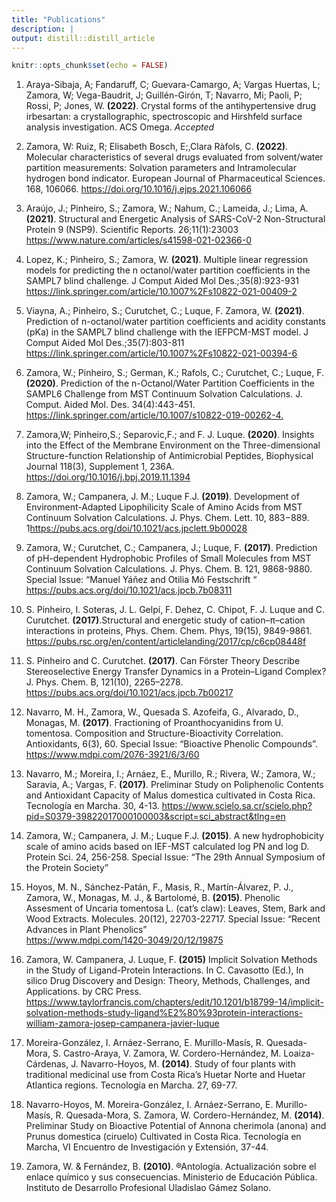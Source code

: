 ```yaml
---
title: "Publications"
description: |
output: distill::distill_article
---
```


```r
knitr::opts_chunk$set(echo = FALSE)
```
1. Araya-Sibaja, A; Fandaruff, C; Guevara-Camargo, A; Vargas Huertas, L; Zamora, W; Vega-Baudrit, J; Guillén-Girón, T; Navarro, Mi; Paoli, P; Rossi, P; Jones, W. **(2022)**. Crystal forms of the antihypertensive drug irbesartan: a crystallographic, spectroscopic and Hirshfeld surface analysis investigation. ACS Omega. *Accepted*

2. Zamora, W: Ruiz, R;  Elisabeth Bosch, E;,Clara Ràfols, C. **(2022)**. Molecular characteristics of several drugs evaluated from solvent/water partition measurements: Solvation parameters and Intramolecular hydrogen bond indicator.  European Journal of Pharmaceutical Sciences. 168, 106066.
  <https://doi.org/10.1016/j.ejps.2021.106066>

3. Araújo, J.; Pinheiro, S.; Zamora, W.; Nahum, C.; Lameida, J.; Lima, A. **(2021)**. Structural and Energetic Analysis of SARS-CoV-2 Non-Structural Protein 9 (NSP9). Scientific Reports. 26;11(1):23003
  <https://www.nature.com/articles/s41598-021-02366-0>

4. Lopez, K.; Pinheiro, S.; Zamora, W. **(2021)**. Multiple linear regression models for predicting the n octanol/water partition coefficients in the SAMPL7 blind challenge. J Comput Aided Mol Des.;35(8):923-931
 <https://link.springer.com/article/10.1007%2Fs10822-021-00409-2>

5. Viayna, A.; Pinheiro, S.; Curutchet, C.; Luque, F.  Zamora, W. **(2021)**. Prediction of n-octanol/water partition coefficients and acidity constants (pKa) in the SAMPL7 blind challenge with the IEFPCM-MST model. J Comput Aided Mol Des.;35(7):803-811
 <https://link.springer.com/article/10.1007%2Fs10822-021-00394-6>

6. Zamora, W.; Pinheiro, S.; German, K.; Rafols, C.; Curutchet, C.; Luque, F. **(2020)**. Prediction of the n-Octanol/Water Partition Coefficients in the SAMPL6 Challenge from MST Continuum Solvation Calculations. J. Comput. Aided Mol. Des. 34(4):443-451.
 <https://link.springer.com/article/10.1007/s10822-019-00262-4.> 
 
7. Zamora,W; Pinheiro,S.; Separovic,F.; and F. J. Luque. **(2020)**. Insights into the Effect of the Membrane Environment on the Three-dimensional Structure-function Relationship of Antimicrobial Peptides, Biophysical Journal 118(3),
Supplement 1, 236A.
 <https://doi.org/10.1016/j.bpj.2019.11.1394>

8. Zamora, W.; Campanera, J. M.; Luque F.J. **(2019)**. Development of Environment-Adapted Lipophilicity Scale of Amino Acids from MST Continuum Solvation Calculations. J. Phys. Chem. Lett. 10, 883−889.  1<https://pubs.acs.org/doi/10.1021/acs.jpclett.9b00028>

9. Zamora, W.; Curutchet, C.; Campanera, J.; Luque, F. **(2017)**. Prediction of pH-dependent Hydrophobic Profiles of Small Molecules from MST Continuum Solvation Calculations. J. Phys. Chem. B. 121, 9868-9880. Special Issue: “Manuel Yáñez and Otilia Mó Festschrift “
 <https://pubs.acs.org/doi/10.1021/acs.jpcb.7b08311>
 
10. S. Pinheiro, I. Soteras, J. L. Gelpí, F. Dehez, C. Chipot, F. J. Luque and C. Curutchet. **(2017)**.Structural and energetic study of cation–π–cation interactions in proteins, Phys. Chem. Chem. Phys, 19(15), 9849-9861.
 <https://pubs.rsc.org/en/content/articlelanding/2017/cp/c6cp08448f>
 
11. S. Pinheiro and C. Curutchet. **(2017)**. Can Förster Theory Describe Stereoselective Energy Transfer Dynamics in a Protein–Ligand Complex? J. Phys. Chem. B, 121(10), 2265–2278.
 <https://pubs.acs.org/doi/10.1021/acs.jpcb.7b00217>

12. Navarro, M. H., Zamora, W., Quesada S. Azofeifa, G., Alvarado, D., Monagas, M. **(2017)**. Fractioning of Proanthocyanidins from U. tomentosa. Composition and Structure-Bioactivity Correlation. Antioxidants, 6(3), 60. Special Issue: "Bioactive Phenolic Compounds". 
 <https://www.mdpi.com/2076-3921/6/3/60>

13. Navarro, M.; Moreira, I.; Arnáez, E., Murillo, R.; Rivera, W.; Zamora, W.; Saravia, A.; Vargas, F. **(2017)**. Preliminar Study on Poliphenolic Contents and Antioxidant Capacity of Malus domestica cultivated in Costa Rica. Tecnología en Marcha. 30, 4-13.
 <https://www.scielo.sa.cr/scielo.php?pid=S0379-39822017000100003&script=sci_abstract&tlng=en>

14. Zamora, W.; Campanera, J. M.; Luque F.J. **(2015)**. A new hydrophobicity scale of amino acids based on IEF-MST calculated log PN and log D. Protein Sci. 24, 256-258. Special Issue: “The 29th Annual Symposium of the Protein Society”

15. Hoyos, M. N., Sánchez-Patán, F., Masis, R., Martín-Álvarez, P. J., Zamora, W., Monagas, M. J., & Bartolomé, B. **(2015)**. Phenolic Assesment of Uncaria tomentosa L. (cat's claw): Leaves, Stem, Bark and Wood Extracts. Molecules. 20(12), 22703-22717. Special Issue: “Recent Advances in Plant Phenolics”     
 <https://www.mdpi.com/1420-3049/20/12/19875>

16. Zamora, W. Campanera, J. Luque, F. **(2015)** Implicit Solvation Methods in the Study of Ligand-Protein Interactions. In C. Cavasotto (Ed.), In silico Drug Discovery and Design: Theory, Methods, Challenges, and Applications. by CRC Press.              <https://www.taylorfrancis.com/chapters/edit/10.1201/b18799-14/implicit-solvation-methods-study-ligand%E2%80%93protein-interactions-william-zamora-josep-campanera-javier-luque>

17. Moreira-González, I. Arnáez-Serrano, E. Murillo-Masís, R. Quesada-Mora, S. Castro-Araya, V. Zamora, W. Cordero-Hernández, M. Loaiza-Cárdenas, J. Navarro-Hoyos, M. **(2014)**. Study of four plants with traditional medicinal use from Costa Rica’s Huetar Norte and Huetar Atlantica regions. Tecnología en Marcha. 27, 69-77. 

18. Navarro-Hoyos, M. Moreira-González, I. Arnáez-Serrano, E. Murillo-Masís, R. Quesada-Mora, S. Zamora, W. Cordero-Hernández, M. **(2014)**. Preliminar Study on Bioactive Potential of Annona cherimola (anona) and Prunus domestica (ciruelo) Cultivated in Costa Rica. Tecnología en Marcha, VI Encuentro de Investigación y Extensión, 37-44.

19. Zamora, W. & Fernández, B. **(2010)**. ®Antología. Actualización sobre el enlace químico y sus consecuencias. Ministerio de Educación Pública. Instituto de Desarrollo Profesional Uladislao Gámez Solano.




